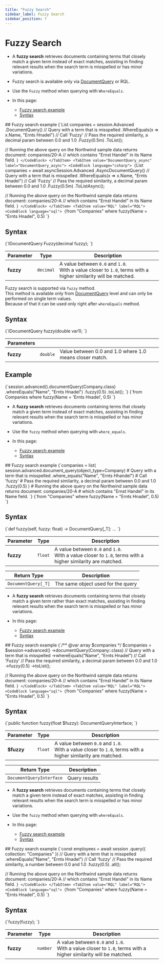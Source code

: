 ---
title: "Fuzzy Search"
sidebar_label: Fuzzy Search
sidebar_position: 7
---




# Fuzzy Search
<LanguageSwitcher supportedLanguages={supportedLanguages} />
<LanguageContent language="csharp">

<Admonition type="note" title="Note">

* A **fuzzy search** retrieves documents containing terms that closely match a given term instead of exact matches, 
  assisting in finding relevant results when the search term is misspelled or has minor variations.

* Fuzzy search is available only via [DocumentQuery](../../../../client-api/session/querying/document-query/what-is-document-query) or RQL.

* Use the `Fuzzy` method when querying with `WhereEquals`.

* In this page:
    * [Fuzzy search example](../../../../client-api/session/querying/text-search/fuzzy-search#fuzzy-search-example)
    * [Syntax](../../../../client-api/session/querying/text-search/fuzzy-search#syntax)

</Admonition>
## Fuzzy search example

<Tabs groupId='languageSyntax'>
<TabItem value="DocumentQuery" label="DocumentQuery">
<CodeBlock language="csharp">
{`List<Company> companies = session.Advanced
    .DocumentQuery<Company>()
     // Query with a term that is misspelled
    .WhereEquals(x => x.Name, "Ernts Hnadel")
    // Call 'Fuzzy' 
    // Pass the required similarity, a decimal param between 0.0 and 1.0
    .Fuzzy(0.5m)
    .ToList();

// Running the above query on the Northwind sample data returns document: companies/20-A
// which contains "Ernst Handel" in its Name field.
`}
</CodeBlock>
</TabItem>
<TabItem value="DocumentQuery_async" label="DocumentQuery_async">
<CodeBlock language="csharp">
{`List<Company> companies = await asyncSession.Advanced
    .AsyncDocumentQuery<Company>()
     // Query with a term that is misspelled
    .WhereEquals(x => x.Name, "Ernts Hnadel")
     // Call 'Fuzzy' 
     // Pass the required similarity, a decimal param between 0.0 and 1.0
    .Fuzzy(0.5m)
    .ToListAsync();

// Running the above query on the Northwind sample data returns document: companies/20-A
// which contains "Ernst Handel" in its Name field.
`}
</CodeBlock>
</TabItem>
<TabItem value="RQL" label="RQL">
<CodeBlock language="sql">
{`from "Companies"
where fuzzy(Name = "Ernts Hnadel", 0.5)
`}
</CodeBlock>
</TabItem>
</Tabs>



## Syntax

<TabItem value="something" label="syntax">
<CodeBlock language="csharp">
{`IDocumentQuery<T> Fuzzy(decimal fuzzy);
`}
</CodeBlock>
</TabItem>

| Parameter   | Type      | Description                                                                                                       |
|-------------|-----------|-------------------------------------------------------------------------------------------------------------------|
| **fuzzy**   | `decimal` | A value between `0.0` and `1.0`.<br/>With a value closer to `1.0`, terms with a higher similarity will be matched. |




</LanguageContent>
<LanguageContent language="java">


Fuzzy search is supported via `fuzzy` method.  
This method is available only from [DocumentQuery](../../../../client-api/session/querying/document-query/what-is-document-query) level and can only be performed on single term values.  
Because of that it can be used only right after `whereEquals` method.

## Syntax

<TabItem value="something-something" label="fuzzy_1">
<CodeBlock language="java">
{`IDocumentQuery<T> fuzzy(double var1);
`}
</CodeBlock>
</TabItem>

| Parameters | | |
| ------------- | ------------- | ----- |
| **fuzzy** | `double` | Value between 0.0 and 1.0 where 1.0 means closer match. |

## Example

<Tabs groupId='languageSyntax'>
<TabItem value="Java" label="Java">
<CodeBlock language="java">
{`session.advanced().documentQuery(Company.class)
    .whereEquals("Name", "Ernts Hnadel")
    .fuzzy(0.5)
    .toList();
`}
</CodeBlock>
</TabItem>
<TabItem value="RQL" label="RQL">
<CodeBlock language="sql">
{`from Companies
where fuzzy(Name = 'Ernts Hnadel', 0.5)
`}
</CodeBlock>
</TabItem>
</Tabs>


</LanguageContent>
<LanguageContent language="python">

<Admonition type="note" title="Note">

* A **fuzzy search** retrieves documents containing terms that closely match a given term instead of exact matches, 
  assisting in finding relevant results when the search term is misspelled or has minor variations.

* Use the `fuzzy` method when querying with `where_equals`.

* In this page:
    * [Fuzzy search example](../../../../client-api/session/querying/text-search/fuzzy-search#fuzzy-search-example)
    * [Syntax](../../../../client-api/session/querying/text-search/fuzzy-search#syntax)

</Admonition>
## Fuzzy search example

<Tabs groupId='languageSyntax'>
<TabItem value="Query" label="Query">
<CodeBlock language="python">
{`companies = list(
    session.advanced.document_query(object_type=Company)
    # Query with a term that is misspelled
    .where_equals("Name", "Ernts Hhandel")
    # Call 'fuzzy'
    # Pass the required similarity, a decimal param between 0.0 and 1.0
    .fuzzy(0.5)
)
# Running the above query on the Northwind sample data returns document: companies/20-A
# which contains "Ernst Handel" in its Name field.
`}
</CodeBlock>
</TabItem>
<TabItem value="RQL" label="RQL">
<CodeBlock language="sql">
{`from "Companies"
where fuzzy(Name = "Ernts Hnadel", 0.5)
`}
</CodeBlock>
</TabItem>
</Tabs>



## Syntax

<TabItem value="something-something" label="syntax">
<CodeBlock language="python">
{`def fuzzy(self, fuzzy: float) -> DocumentQuery[_T]: ...
`}
</CodeBlock>
</TabItem>

| Parameter   | Type      | Description                                                                                                       |
|-------------|-----------|------------------|
| **fuzzy** | `float` | A value between `0.0` and `1.0`.<br/>With a value closer to `1.0`, terms with a higher similarity are matched. |

| Return Type | Description |
| ----------- | ----------- |
| `DocumentQuery[_T]` | The same object used for the query |




</LanguageContent>
<LanguageContent language="php">

<Admonition type="note" title="Note">

* A **fuzzy search** retrieves documents containing terms that closely match a given term 
  rather than exact matches, assisting in finding relevant results when the search term is 
  misspelled or has minor variations.

* In this page:
    * [Fuzzy search example](../../../../client-api/session/querying/text-search/fuzzy-search#fuzzy-search-example)
    * [Syntax](../../../../client-api/session/querying/text-search/fuzzy-search#syntax)

</Admonition>
## Fuzzy search example

<Tabs groupId='languageSyntax'>
<TabItem value="query" label="query">
<CodeBlock language="php">
{`/** @var array<Company> $companies */
$companies = $session->advanced()
    ->documentQuery(Company::class)
    // Query with a term that is misspelled
    ->whereEquals("Name", "Ernts Hnadel")
    // Call 'Fuzzy'
    // Pass the required similarity, a decimal param between 0.0 and 1.0
    ->fuzzy(0.5)
    ->toList();

// Running the above query on the Northwind sample data returns document: companies/20-A
// which contains "Ernst Handel" in its Name field.
`}
</CodeBlock>
</TabItem>
<TabItem value="RQL" label="RQL">
<CodeBlock language="sql">
{`from "Companies"
where fuzzy(Name = "Ernts Hnadel", 0.5)
`}
</CodeBlock>
</TabItem>
</Tabs>



## Syntax

<TabItem value="something-something" label="syntax">
<CodeBlock language="php">
{`public function fuzzy(float $fuzzy): DocumentQueryInterface;
`}
</CodeBlock>
</TabItem>

| Parameter   | Type      | Description |
|-------------|-----------|-------------|
| **$fuzzy** | `float` | A value between `0.0` and `1.0`.<br/>With a value closer to `1.0`, terms with a higher similarity are matched. |

| Return Type | Description |
| ----------- | ----------- |
| `DocumentQueryInterface` | Query results |




</LanguageContent>
<LanguageContent language="nodejs">

<Admonition type="note" title="Note">

* A __fuzzy search__ retrieves documents containing terms that closely match a given term instead of exact matches, 
  assisting in finding relevant results when the search term is misspelled or has minor variations.

* Use the `fuzzy` method when querying with `whereEquals`.

* In this page:
    * [Fuzzy search example](../../../../client-api/session/querying/text-search/fuzzy-search#fuzzy-search-example)
    * [Syntax](../../../../client-api/session/querying/text-search/fuzzy-search#syntax)

</Admonition>
## Fuzzy search example

<Tabs groupId='languageSyntax'>
<TabItem value="Query" label="Query">
<CodeBlock language="nodejs">
{`const employees = await session
    .query({ collection: "Companies" })
     // Query with a term that is misspelled
    .whereEquals("Name", "Ernts Hnadel")
     // Call 'fuzzy' 
     // Pass the required similarity, a number between 0.0 and 1.0
    .fuzzy(0.5)
    .all();

// Running the above query on the Northwind sample data returns document: companies/20-A
// which contains "Ernst Handel" in its Name field.
`}
</CodeBlock>
</TabItem>
<TabItem value="RQL" label="RQL">
<CodeBlock language="sql">
{`from "Companies"
where fuzzy(Name = "Ernts Hnadel", 0.5)
`}
</CodeBlock>
</TabItem>
</Tabs>



## Syntax

<TabItem value="something-something" label="syntax">
<CodeBlock language="nodejs">
{`fuzzy(fuzzy);
`}
</CodeBlock>
</TabItem>

| Parameter   | Type     | Description                                                                                                       |
|-------------|----------|-------------------------------------------------------------------------------------------------------------------|
| **fuzzy**   | `number` | A value between `0.0` and `1.0`.<br/>With a value closer to `1.0`, terms with a higher similarity will be matched. |




</LanguageContent>